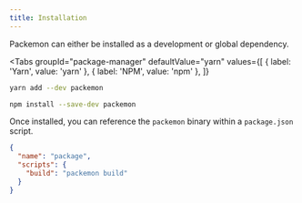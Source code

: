 ```yaml
---
title: Installation
---
```



Packemon can either be installed as a development or global dependency.

<Tabs
  groupId="package-manager"
  defaultValue="yarn"
  values={[
    { label: 'Yarn', value: 'yarn' },
    { label: 'NPM', value: 'npm' },
  ]}
>
  <TabItem value="yarn">


```bash
yarn add --dev packemon
```

  </TabItem>
  <TabItem value="npm">


```bash
npm install --save-dev packemon
```

  </TabItem>
</Tabs>


Once installed, you can reference the `packemon` binary within a `package.json` script.

```json title="package.json"
{
  "name": "package",
  "scripts": {
    "build": "packemon build"
  }
}
```
